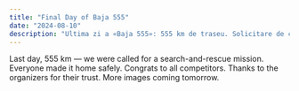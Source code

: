 ```yaml
---
title: "Final Day of Baja 555"
date: "2024-08-10"
description: "Ultima zi a «Baja 555»: 555 km de traseu. Solicitare de căutare-salvare — toți s-au întors acasă cu bine."
---
```


Last day, 555 km — we were called for a search-and-rescue mission. Everyone made it home safely. Congrats to all competitors.
Thanks to the organizers for their trust. More images coming tomorrow.
